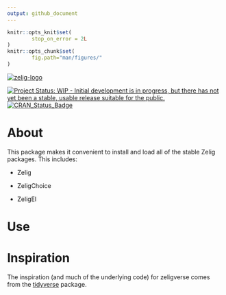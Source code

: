 ```yaml
---
output: github_document
---
```


<!-- README.md is generated from README.Rmd. Please edit that file -->

```r
knitr::opts_knit$set(
        stop_on_error = 2L
)
knitr::opts_chunk$set(
        fig.path="man/figures/"
)
```

[![zelig-logo](man/figures/zelig.png)](http://zeligproject.org)

[![Project Status: WIP - Initial development is in progress, but there has not yet been a stable, usable release suitable for the public.](http://www.repostatus.org/badges/latest/wip.svg)](http://www.repostatus.org/#wip)
[![CRAN_Status_Badge](http://www.r-pkg.org/badges/version/zeligverse)](https://cran.r-project.org/package=zeligverse)

# About

This package makes it convenient to install and load all of the stable Zelig 
packages. This includes:

-   Zelig

-   ZeligChoice

-   ZeligEI

# Use

# Inspiration

The inspiration (and much of the underlying code) for zeligverse comes from the 
[tidyverse](http://tidyverse.org/) package.
